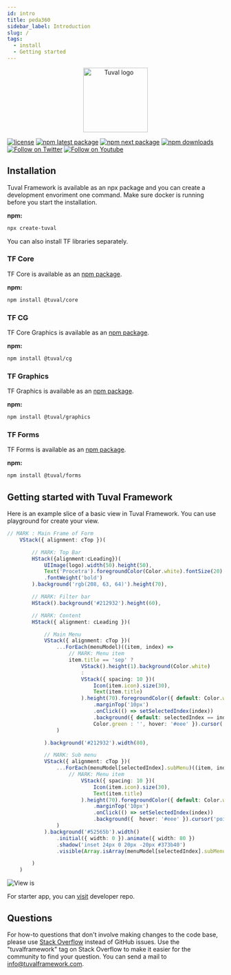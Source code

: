 ```yaml
---
id: intro
title: peda360
sidebar_label: Introduction
slug: /
tags:
  - install
  - Getting started
---
```


<p align="center">
  <a href="http://tuvalframework.com/" rel="noopener" target="_blank"><img width="150" src={require('@docusaurus/useBaseUrl').default('img/tuval-logo.png')} alt="Tuval logo"/></a>
</p>


[![license](https://img.shields.io/badge/license-MIT-blue.svg)](https://github.com/tuvalframework/framework/blob/main/LICENSE)
[![npm latest package](https://img.shields.io/npm/v/@tuval/forms/latest.svg)](https://www.npmjs.com/package/@tuval/core)
[![npm next package](https://img.shields.io/npm/v/@tuval/forms/next.svg)](https://www.npmjs.com/package/@tuval/core)
[![npm downloads](https://img.shields.io/npm/dm/@tuval/forms.svg)](https://www.npmjs.com/package/@tuval/core)
[![Follow on Twitter](https://img.shields.io/twitter/follow/tuvalframework.svg?label=follow+tuvalframework)](https://twitter.com/tuvalframework)
[![Follow on Youtube](https://img.shields.io/youtube/channel/views/UCIvOMAYBuLllvPIJp0o-opQ?style=social)](https://www.youtube.com/channel/UCIvOMAYBuLllvPIJp0o-opQ)

## Installation

Tuval Framework is available as an npx package and you can create a development envoriment one command.
Make sure docker is running before you start the installation.

**npm:**

```sh
npx create-tuval
```
You can also install TF libraries separately.

### TF Core

TF Core is available as an [npm package](https://www.npmjs.com/package/@tuval/core).

**npm:**

```sh
npm install @tuval/core
```

### TF CG

TF Core Graphics is available as an [npm package](https://www.npmjs.com/package/@tuval/cg).

**npm:**

```sh
npm install @tuval/cg
```

### TF Graphics

TF Graphics is available as an [npm package](https://www.npmjs.com/package/@tuval/graphics).

**npm:**

```sh
npm install @tuval/graphics
```


### TF Forms

TF Forms is available as an [npm package](https://www.npmjs.com/package/@tuval/forms).

**npm:**

```sh
npm install @tuval/forms
```

## Getting started with Tuval Framework

Here is an example slice of a basic view in Tuval Framework. You can use playground for
create your view.

```ts
// MARK : Main Frame of Form
    VStack({ alignment: cTop })(

        // MARK: Top Bar
        HStack({alignment:cLeading})(
            UIImage(logo).width(50).height(50),
            Text('Procetra').foregroundColor(Color.white).fontSize(20)
            .fontWeight('bold')
        ).background('rgb(208, 63, 64)').height(70),

        // MARK: Filter bar
        HStack().background('#212932').height(60),

        // MARK: Content
        HStack({ alignment: cLeading })(

            // Main Menu
            VStack({ alignment: cTop })(
                ...ForEach(menuModel)((item, index) =>
                    // MARK: Menu item
                    item.title == 'sep' ?
                        VStack().height(1).background(Color.white)
                        :
                        VStack({ spacing: 10 })(
                            Icon(item.icon).size(30),
                            Text(item.title)
                        ).height(70).foregroundColor({ default: Color.white, hover: Color.black })
                            .marginTop('10px')
                            .onClick(() => setSelectedIndex(index))
                            .background({ default: selectedIndex == index ?
                            Color.green : '', hover: '#eee' }).cursor('pointer')
                )

            ).background('#212932').width(80),

            // MARK: Sub menu
            VStack({ alignment: cTop })(
                ...ForEach(menuModel[selectedIndex].subMenu)((item, index) =>
                    // MARK: Menu item
                        VStack({ spacing: 10 })(
                            Icon(item.icon).size(30),
                            Text(item.title)
                        ).height(70).foregroundColor({ default: Color.white, hover: Color.black })
                            .marginTop('10px')
                            .onClick(() => setSelectedIndex(index))
                            .background({  hover: '#eee' }).cursor('pointer')
                )
            ).background('#52565b').width()
                .initial({ width: 0 }).animate({ width: 80 })
                .shadow('inset 24px 0 20px -20px #373b40')
                .visible(Array.isArray(menuModel[selectedIndex].subMenu)),

        )
    )
```
![View is ](https://github.com/tuvalframework/framework/raw/main/screen1.png "TF Playground")

For starter app, you can [visit](https://github.com/tuvalframework/developer) developer repo.


## Questions

For how-to questions that don't involve making changes to the code base, please use [Stack Overflow](https://stackoverflow.com/questions/tagged/tuvalframework) instead of GitHub issues.
Use the "tuvalframework" tag on Stack Overflow to make it easier for the community to find your question. You can send a mail to info@tuvalframework.com.